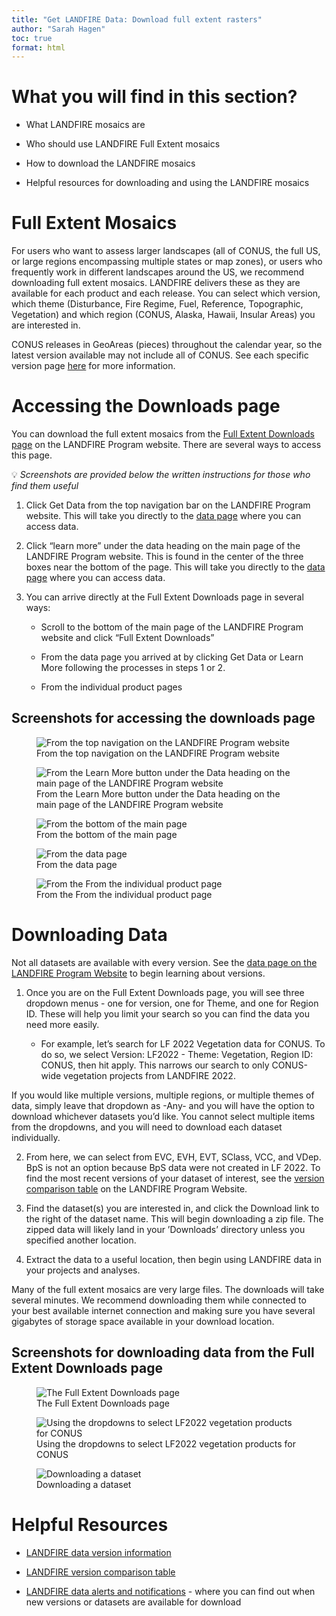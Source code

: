 ```yaml
---
title: "Get LANDFIRE Data: Download full extent rasters"
author: "Sarah Hagen"
toc: true
format: html
---
```


# What you will find in this section?

-   What LANDFIRE mosaics are

-   Who should use LANDFIRE Full Extent mosaics

-   How to download the LANDFIRE mosaics

-   Helpful resources for downloading and using the LANDFIRE mosaics

# Full Extent Mosaics

For users who want to assess larger landscapes (all of CONUS, the full US, or large regions encompassing multiple states or map zones), or users who frequently work in different landscapes around the US, we recommend downloading full extent mosaics. LANDFIRE delivers these as they are available for each product and each release. You can select which version, which theme (Disturbance, Fire Regime, Fuel, Reference, Topographic, Vegetation) and which region (CONUS, Alaska, Hawaii, Insular Areas) you are interested in.

::: callout-important
CONUS releases in GeoAreas (pieces) throughout the calendar year, so the latest version available may not include all of CONUS. See each specific version page [here](https://landfire.gov/data) for more information.
:::

# Accessing the Downloads page

You can download the full extent mosaics from the [Full Extent Downloads page](https://landfire.gov/data/FullExtentDownloads) on the LANDFIRE Program website. There are several ways to access this page.

💡 *Screenshots are provided below the written instructions for those who find them useful*

1.  Click Get Data from the top navigation bar on the LANDFIRE Program website. This will take you directly to the [data page](https://landfire.gov/data) where you can access data.

2.  Click “learn more” under the data heading on the main page of the LANDFIRE Program website. This is found in the center of the three boxes near the bottom of the page. This will take you directly to the [data page](https://landfire.gov/data) where you can access data.

3.  You can arrive directly at the Full Extent Downloads page in several ways:

    -   Scroll to the bottom of the main page of the LANDFIRE Program website and click “Full Extent Downloads”

    -   From the data page you arrived at by clicking Get Data or Learn More following the processes in steps 1 or 2.

    -   From the individual product pages

## Screenshots for accessing the downloads page

![From the top navigation on the LANDFIRE Program website](images/Get-data-topnav.bmp){fig-alt="An arrow points to the Get Data link in the top navigation bar of the LANDFIRE Program Website."}

![From the Learn More button under the Data heading on the main page of the LANDFIRE Program website](images/get_data.bmp){fig-alt="The main page of the LANDFIRE Program website. An arrow points to the Learn More button under the Data heading - the middle of three boxes across the main section of the page."}

![From the bottom of the main page](images/full-extent-main.bmp){fig-alt="The main page of the LANDFIRE Program website. An arrow points to the Learn More button under the Data heading - the middle of three boxes across the main section of the page."}

![From the data page](images/full-extent-data.bmp){fig-alt="The data page of the LANDFIRE Program website. An arrow points to the Full Extent Downloads section - the middle of three boxes across the main section of the page."}

![From the From the individual product page](images/full-extent-product.bmp){fig-alt="A product page on the LANDFIRE Program website. An arrow points to the Full Extent Downloads section - the middle of three boxes across the main section of the page."}

# Downloading Data

::: callout-note
Not all datasets are available with every version. See the [data page on the LANDFIRE Program Website](https://landfire.gov/data#versions) to begin learning about versions.
:::

1.  Once you are on the Full Extent Downloads page, you will see three dropdown menus - one for version, one for Theme, and one for Region ID. These will help you limit your search so you can find the data you need more easily.

    -   For example, let’s search for LF 2022 Vegetation data for CONUS. To do so, we select Version: LF2022 - Theme: Vegetation, Region ID: CONUS, then hit apply. This narrows our search to only CONUS-wide vegetation projects from LANDFIRE 2022.

::: callout-tip
If you would like multiple versions, multiple regions, or multiple themes of data, simply leave that dropdown as -Any- and you will have the option to download whichever datasets you’d like. You cannot select multiple items from the dropdowns, and you will need to download each dataset individually.
:::

2.  From here, we can select from EVC, EVH, EVT, SClass, VCC, and VDep. BpS is not an option because BpS data were not created in LF 2022. To find the most recent versions of your dataset of interest, see the [version comparison table](https://landfire.gov/data/comparison-table) on the LANDFIRE Program Website.

3.  Find the dataset(s) you are interested in, and click the Download link to the right of the dataset name. This will begin downloading a zip file. The zipped data will likely land in your ’Downloads’ directory unless you specified another location.

4.  Extract the data to a useful location, then begin using LANDFIRE data in your projects and analyses.

::: callout-note
Many of the full extent mosaics are very large files. The downloads will take several minutes. We recommend downloading them while connected to your best available internet connection and making sure you have several gigabytes of storage space available in your download location.
:::

## Screenshots for downloading data from the Full Extent Downloads page

![The Full Extent Downloads page](images/full-extent-downloads.bmp){fig-alt="The full extent downloads page on the LANDFIRE Program Website. There are three dropdown boxes: Version, theme, and region ID."}

![Using the dropdowns to select LF2022 vegetation products for CONUS](images/full-extent-downloads-dropdowns.bmp){fig-alt="The full extent downloads page on the LANDFIRE Program Website. There are three dropdown boxes: Version, theme, and region ID. The version box shows LF 2022. The theme box shows Vegetation. The Region ID box has CONUS highlighted in the dropdown list."}

![Downloading a dataset](images/full-extent-downloads-vegdownloads.bmp){fig-alt="The full extent downloads page on the LANDFIRE Program Website. An arrow points to the download link next to the Existing Vegetation Type - EVT section of the page."}

# Helpful Resources

-   [LANDFIRE data version information](https://landfire.gov/data#versions)

-   [LANDFIRE version comparison table](https://landfire.gov/data/comparison-table)

-   [LANDFIRE data alerts and notifications](https://www.landfire.gov/data/alerts) - where you can find out when new versions or datasets are available for download
